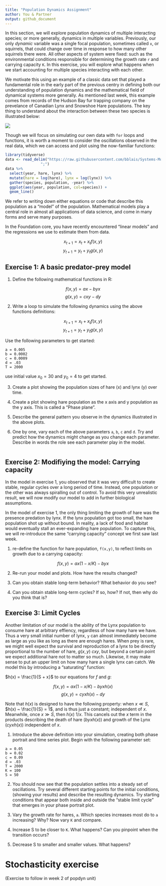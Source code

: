 ```yaml
---
title: "Population Dynamics Assignment"
author: You & Partner
output: github_document
---
```






In this section, we will explore population dynamics of multiple interacting species; or more generally, dynamics in multiple variables.  Previously, our only _dynamic_ variable was a single focal population, sometimes called `x`, or squirrels, that could change over time in response to how many other squirrels there were.  All other aspects of system were fixed: such as the environmental conditions responsible for determining the growth rate `r` and carrying capacity `K`.  In this exercise, you will explore what happens when we start accounting for multiple species interacting with each other.

We motivate this using an example of a classic data set that played a fundamental role in the early part of the previous centry in defining both our understanding of population dynamics and the mathematical field of dynamical systems more generally. As mentioned last week, this example comes from records of the Hudson Bay fur trapping company on the prevelance of Canadian Lynx and Snowshoe Hare populations.  The key thing to understand about the interaction between these two species is illustrated below:

![](https://www.math.duke.edu/education/ccp/materials/engin/predprey/Lynx.gif)



Though we will focus on simulating our own data with `for` loops and functions, it is worth a moment to consider the oscillations observed in the real data, which we can access and plot using the now-familiar functions:


```r
library(tidyverse)
data <- read_delim("https://raw.githubusercontent.com/bblais/Systems-Modeling-Spring-2015-Notebooks/master/data/Lynx%20and%20Hare%20Data/lynxhare.csv",
                ";") 
data %>%
  select(year, hare, lynx) %>%
  mutate(hare = log(hare), lynx = log(lynx)) %>%
  gather(species, population, -year) %>%
  ggplot(aes(year, population, col=species)) + 
  geom_line()

```





We refer to writing down either equations or code that describe this population as a "model" of the population.  Mathematical models play a central role in almost all applications of data science, and come in many forms and serve many purposes.  

In the Foundation core, you have recently encountered "linear models" and the regressions we use to estimate them from data.  

$$x_{t+1} = x_t + x_t  f(x,y) $$
$$y_{t+1} = y_t + y_t  g(x,y) $$




## Exercise 1: A basic predator-prey model

1.  Define the following mathematical functions in R:

$$f(x,y) = a x - b y x$$
$$g(x,y) = c x y - d y$$

2. Write a loop to simulate the following dynamics using the above functions definitions:

$$x_{t+1} = x_t + x_t  f(x,y) $$
$$y_{t+1} = y_t + y_t  g(x,y) $$

Use the following parameters to get started:

```
a = 0.005
b = 0.0002
c = 0.0009
d = .03
T = 2000
```

use initial value $x_0 = 30$ and $y_0 = 4$ to get started.


3. Create a plot showing the population sizes of hare (x) and lynx (y) over time.

4. Create a plot showing hare population as the x axis and y population as the y axis.  This is called a "Phase plane".  

5. Describe the general pattern you observe in the dynamics illustrated in the above plots.

6. One by one, vary each of the above parameters `a`, `b`, `c` and `d`.  Try and predict how the dynamics might change as you change each parameter.  Describe in words the role see each parameter play in the model.  




```python

```

## Exercise 2: Modifiying the model: Carrying capacity

In the model in exercise 1, you observed that it was very difficult to create stable, regular cycles over a long period of time.  Instead, one population or the other was always spiralling out of control.  To avoid this very unrealistic result, we will now modify our model to add in further biological assumptions.

In the model of exercise 1, the only thing limiting the growth of hare was the presence predation by lynx. If the lynx population got too small, the hare population shot up without bound.  In reality, a lack of food and habitat would eventually stall an ever-expanding hare population.  To capture this, we will re-introduce the same "carrying capacity" concept we first saw last week.  

1. re-define the function for hare population, `f(x,y)`, to reflect limits on growth due to a carrying capacity:

$$f(x,y) = a x (1 - x/K) - b y x $$

2. Re-run your model and plots.  How have the results changed?  

3. Can you obtain stable long-term behavior?  What behavior do you see?

4. Can you obtain stable long-term cycles? If so, how? If not, then why do you think that is?


## Exercise 3: Limit Cycles

Another limitation of our model is the ability of the Lynx population to consume hare at arbitrary effiency, regardless of how many hare we have.  Thus a very small initial number of lynx, `y` can almost immediately become as large as you like as long as there are enough hares. When prey is rare, we might well expect the survival and reproduction of a lynx to be directly proportional to the number of hare, $g(x,y) ~ c x y$, but beyond a certain point we expect additional hare not to matter so much.  Likewise, it may make sense to put an upper limit on how many hare a single lynx can catch.  We model this by introducing a "saturating" function:

$h(x) = \frac{1}{S + x}$ to our equations for $f$ and $g$:  

$$ f(x,y) = a x (1 - x / K)  - b y x h(x)$$
$$ g(x,y) = c y x h(x) - d y$$

Note that $h(x)$ is designed to have the following property:  when $x \ll S$, $h(x) ~ \frac{1}{S} = 1$, and is thus just a constant; independent of $x$.  Meanwhile, once $x \gg S$, then $h(x) ~ 1/x$. This cancels out the $x$ term in the products describing the death of hare ($b y x h(x)$) and growth of the Lynx ($c y x h(x)$) independent of $x$.  

1.  Introduce the above definition into your simulation, creating both phase portrait and time series plot.  Begin with the following parameter set:

```
a = 0.05
b = 0.02
c = 0.09
d = .03
T = 2000
K = 100
S = 50
```

2. You should now see that the population settles into a steady set of oscillations.  Try several different starting points for the initial conditions, (showing your results) and describe the resulting dynamics.  Try starting conditions that appear both inside and outside the "stable limit cycle" that emerges in your phase portrait plot.  

3. Vary the growth rate for hares, `a`.  Which species increases most do to `a` increasing?  Why?  Now vary `K` and compare.

4.  Increase S to be closer to `K`.  What happens?  Can you pinpoint when the transition occurs?

5. Decrease S to smaller and smaller values.  What happens?  





# Stochasticity exercise 

(Exercise to follow in week 2 of popdyn unit)




